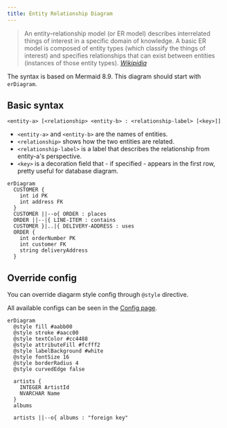 ```yaml
---
title: Entity Relationship Diagram
---
```


> An entity–relationship model (or ER model) describes interrelated things of interest in a specific domain of knowledge. A basic ER model is composed of entity types (which classify the things of interest) and specifies relationships that can exist between entities (instances of those entity types).
> <cite><a href="https://en.wikipedia.org/wiki/Entity%E2%80%93relationship_model">Wikipidia</a></cite>

The syntax is based on Mermaid 8.9. This diagram should start with `erDiagram`.

## Basic syntax

```
<entity-a> [<relationship> <entity-b> : <relationship-label> [<key>]]
```

- `<entity-a>` and `<entity-b>` are the names of entities.
- `<relationship>` shows how the two entities are related.
- `<relationship-label>` is a label that describes the relationship from entity-a's perspective.
- `<key>` is a decoration field that - if specified - appears in the first row, pretty useful for database diagram.

```pintora play
erDiagram
  CUSTOMER {
    int id PK
    int address FK
  }
  CUSTOMER ||--o{ ORDER : places
  ORDER ||--|{ LINE-ITEM : contains
  CUSTOMER }|..|{ DELIVERY-ADDRESS : uses
  ORDER {
    int orderNumber PK
    int customer FK
    string deliveryAddress
  }
```

## Override config

You can override diagarm style config through `@style` directive.

All available configs can be seen in the [Config page](../configuration/config.md#er).

```pintora play
erDiagram
  @style fill #aabb00
  @style stroke #aacc00
  @style textColor #cc4488
  @style attributeFill #fcfff2
  @style labelBackground #white
  @style fontSize 16
  @style borderRadius 4
  @style curvedEdge false

  artists {
    INTEGER ArtistId
    NVARCHAR Name
  }
  albums

  artists ||--o{ albums : "foreign key"
```
